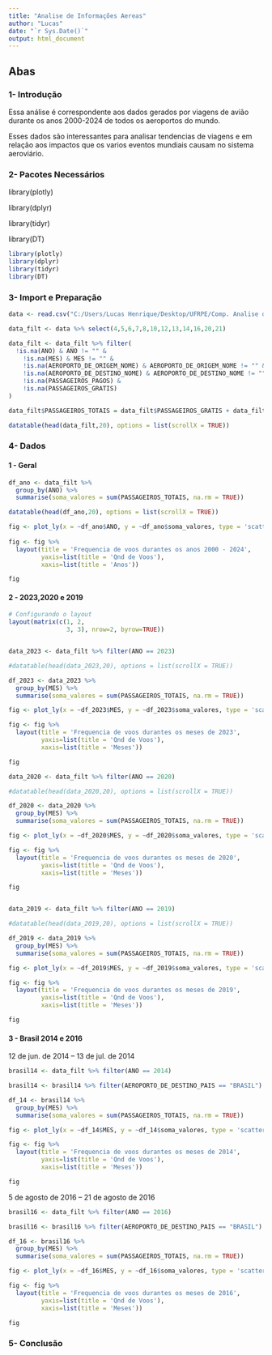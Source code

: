 ```yaml
---
title: "Analise de Informações Aereas"
author: "Lucas"
date: "`r Sys.Date()`"
output: html_document
---
```

## Abas{.tabset}

### 1- Introdução

Essa análise é correspondente aos dados gerados por viagens de avião durante os anos 2000-2024 de todos os aeroportos do mundo.

Esses dados são interessantes para analisar tendencias de viagens e em relação aos impactos que os varios eventos mundiais causam no sistema aeroviário.




### 2- Pacotes Necessários
library(plotly) \n

library(dplyr) \n

library(tidyr) \n

library(DT)


```r
library(plotly)
library(dplyr)
library(tidyr)
library(DT)

```


### 3- Import e Preparação
```r

data <- read.csv("C:/Users/Lucas Henrique/Desktop/UFRPE/Comp. Analise de Dados/Dados_Estatisticos.csv",sep = ";", header=TRUE)

data_filt <- data %>% select(4,5,6,7,8,10,12,13,14,16,20,21)

data_filt <- data_filt %>% filter(
  !is.na(ANO) & ANO != "" &
    !is.na(MES) & MES != "" &
    !is.na(AEROPORTO_DE_ORIGEM_NOME) & AEROPORTO_DE_ORIGEM_NOME != "" &
    !is.na(AEROPORTO_DE_DESTINO_NOME) & AEROPORTO_DE_DESTINO_NOME != "" &
    !is.na(PASSAGEIROS_PAGOS) &
    !is.na(PASSAGEIROS_GRATIS)
)

data_filt$PASSAGEIROS_TOTAIS = data_filt$PASSAGEIROS_GRATIS + data_filt$PASSAGEIROS_PAGOS

datatable(head(data_filt,20), options = list(scrollX = TRUE))


```


### 4- Dados{.tabset}

#### 1 - Geral
```r
df_ano <- data_filt %>%
  group_by(ANO) %>%
  summarise(soma_valores = sum(PASSAGEIROS_TOTAIS, na.rm = TRUE))

datatable(head(df_ano,20), options = list(scrollX = TRUE))

fig <- plot_ly(x = ~df_ano$ANO, y = ~df_ano$soma_valores, type = 'scatter', mode = 'lines+markers')
  
fig <- fig %>%
  layout(title = 'Frequencia de voos durantes os anos 2000 - 2024',
         yaxis=list(title = 'Qnd de Voos'),
         xaxis=list(title = 'Anos'))

fig

```
#### 2 - 2023,2020 e 2019 
```r

# Configurando o layout
layout(matrix(c(1, 2,
                3, 3), nrow=2, byrow=TRUE))  


data_2023 <- data_filt %>% filter(ANO == 2023)

#datatable(head(data_2023,20), options = list(scrollX = TRUE))

df_2023 <- data_2023 %>%
  group_by(MES) %>%
  summarise(soma_valores = sum(PASSAGEIROS_TOTAIS, na.rm = TRUE))

fig <- plot_ly(x = ~df_2023$MES, y = ~df_2023$soma_valores, type = 'scatter', mode = 'lines+markers')

fig <- fig %>%
  layout(title = 'Frequencia de voos durantes os meses de 2023',
         yaxis=list(title = 'Qnd de Voos'),
         xaxis=list(title = 'Meses'))

fig

data_2020 <- data_filt %>% filter(ANO == 2020)

#datatable(head(data_2020,20), options = list(scrollX = TRUE))

df_2020 <- data_2020 %>%
  group_by(MES) %>%
  summarise(soma_valores = sum(PASSAGEIROS_TOTAIS, na.rm = TRUE))

fig <- plot_ly(x = ~df_2020$MES, y = ~df_2020$soma_valores, type = 'scatter', mode = 'lines+markers')

fig <- fig %>%
  layout(title = 'Frequencia de voos durantes os meses de 2020',
         yaxis=list(title = 'Qnd de Voos'),
         xaxis=list(title = 'Meses'))

fig


data_2019 <- data_filt %>% filter(ANO == 2019)

#datatable(head(data_2019,20), options = list(scrollX = TRUE))

df_2019 <- data_2019 %>%
  group_by(MES) %>%
  summarise(soma_valores = sum(PASSAGEIROS_TOTAIS, na.rm = TRUE))

fig <- plot_ly(x = ~df_2019$MES, y = ~df_2019$soma_valores, type = 'scatter', mode = 'lines+markers')

fig <- fig %>%
  layout(title = 'Frequencia de voos durantes os meses de 2019',
         yaxis=list(title = 'Qnd de Voos'),
         xaxis=list(title = 'Meses'))

fig

```

#### 3 - Brasil 2014 e 2016

12 de jun. de 2014 – 13 de jul. de 2014

```r

brasil14 <- data_filt %>% filter(ANO == 2014)

brasil14 <- brasil14 %>% filter(AEROPORTO_DE_DESTINO_PAIS == "BRASIL")

df_14 <- brasil14 %>%
  group_by(MES) %>%
  summarise(soma_valores = sum(PASSAGEIROS_TOTAIS, na.rm = TRUE))

fig <- plot_ly(x = ~df_14$MES, y = ~df_14$soma_valores, type = 'scatter', mode = 'lines+markers')

fig <- fig %>%
  layout(title = 'Frequencia de voos durantes os meses de 2014',
         yaxis=list(title = 'Qnd de Voos'),
         xaxis=list(title = 'Meses'))

fig


```


5 de agosto de 2016 – 21 de agosto de 2016
```r

brasil16 <- data_filt %>% filter(ANO == 2016)

brasil16 <- brasil16 %>% filter(AEROPORTO_DE_DESTINO_PAIS == "BRASIL")

df_16 <- brasil16 %>%
  group_by(MES) %>%
  summarise(soma_valores = sum(PASSAGEIROS_TOTAIS, na.rm = TRUE))

fig <- plot_ly(x = ~df_16$MES, y = ~df_16$soma_valores, type = 'scatter', mode = 'lines+markers')

fig <- fig %>%
  layout(title = 'Frequencia de voos durantes os meses de 2016',
         yaxis=list(title = 'Qnd de Voos'),
         xaxis=list(title = 'Meses'))

fig


```


### 5- Conclusão